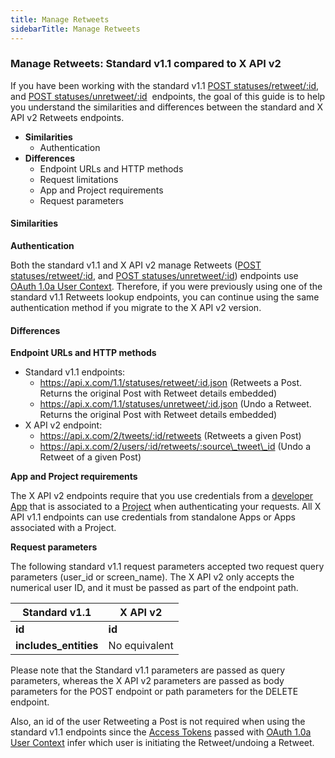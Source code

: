 ---
title: Manage Retweets
sidebarTitle: Manage Retweets
---

### Manage Retweets: Standard v1.1 compared to X API v2

If you have been working with the standard v1.1 [POST statuses/retweet/:id](https://developer.twitter.com/en/docs/twitter-api/v1/tweets/post-and-engage/api-reference/post-statuses-retweet-id), and [POST statuses/unretweet/:id](https://developer.twitter.com/en/docs/twitter-api/v1/tweets/post-and-engage/api-reference/post-statuses-unretweet-id)  endpoints, the goal of this guide is to help you understand the similarities and differences between the standard and X API v2 Retweets endpoints.

* **Similarities**
    * Authentication
* **Differences**
    * Endpoint URLs and HTTP methods
    * Request limitations
    * App and Project requirements
    * Request parameters

#### Similarities

**Authentication**

Both the standard v1.1 and X API v2 manage Retweets ([POST statuses/retweet/:id](https://developer.twitter.com/en/docs/twitter-api/v1/tweets/post-and-engage/api-reference/post-statuses-retweet-id), and [POST statuses/unretweet/:id](https://developer.twitter.com/en/docs/twitter-api/v1/tweets/post-and-engage/api-reference/post-statuses-unretweet-id)) endpoints use [OAuth 1.0a User Context](https://developer.twitter.com/content/developer-twitter/resources/fundamentals/authentication). Therefore, if you were previously using one of the standard v1.1 Retweets lookup endpoints, you can continue using the same authentication method if you migrate to the X API v2 version. 

#### Differences

**Endpoint URLs and HTTP methods**

* Standard v1.1 endpoints:
    * https://api.x.com/1.1/statuses/retweet/:id.json
        (Retweets a Post. Returns the original Post with Retweet details embedded)
    * https://api.x.com/1.1/statuses/unretweet/:id.json
        (Undo a Retweet. Returns the original Post with Retweet details embedded)
* X API v2 endpoint:
    * https://api.x.com/2/tweets/:id/retweets
        (Retweets a given Post)
    * https://api.x.com/2/users/:id/retweets/:source\_tweet\_id
        (Undo a Retweet of a given Post) 

**App and Project requirements**

The X API v2 endpoints require that you use credentials from a [developer App](/resources/fundamentals/developer-apps) that is associated to a [Project](/resources/fundamentals/projects) when authenticating your requests. All X API v1.1 endpoints can use credentials from standalone Apps or Apps associated with a Project.


**Request parameters**

The following standard v1.1 request parameters accepted two request query parameters (user\_id or screen\_name). The X API v2 only accepts the numerical user ID, and it must be passed as part of the endpoint path.

| Standard v1.1 | X API v2 |
| --- | --- |
| **id** | **id** |
| **includes_entities** | No equivalent |

Please note that the Standard v1.1 parameters are passed as query parameters, whereas the X API v2 parameters are passed as body parameters for the POST endpoint or path parameters for the DELETE endpoint.

Also, an id of the user Retweeting a Post is not required when using the standard v1.1 endpoints since the [Access Tokens](/resources/fundamentals/authentication#obtaining-access-tokens-using-3-legged-oauth-flow) passed with [OAuth 1.0a User Context](/resources/fundamentals/authentication) infer which user is initiating the Retweet/undoing a Retweet. 
